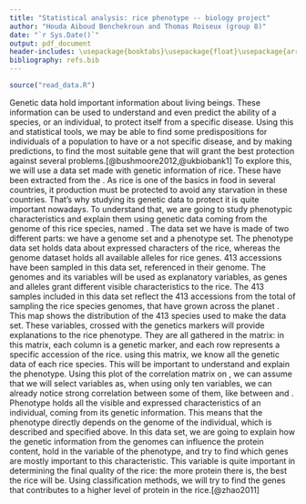 ```yaml
---
title: "Statistical analysis: rice phenotype -- biology project"
author: "Houda Aiboud Benchekroun and Thomas Roiseux (group 8)"
date: "`r Sys.Date()`"
output: pdf_document
header-includes: \usepackage{booktabs}\usepackage{float}\usepackage{array}\newcolumntype{C}[1]{>{\centering\arraybackslash}m{#1}}
bibliography: refs.bib 
---
```

```r
source("read_data.R")
```
\rule{\linewidth}{0.1pt}
\section{General information}
Genetic data hold important information about living beings.
These information can be used to understand and even predict the ability of a species, or an individual, to protect itself from a specific disease.
Using this and statistical tools, we may be able to find some predispositions for individuals of a population to have or a not specific disease, and by making predictions, to find the most suitable gene that will grant the best protection against several problems.[@bushmoore2012,@ukbiobank1]
\par
To explore this, we will use a data set made with genetic information of rice. These have been extracted from the \href{https://www.ukbiobank.ac.uk/}{UK Bio-Bank}.
As rice is one of the basics in food in several countries, it production must be protected to avoid any starvation in these countries. That's why studying its genetic data to protect it is quite important nowadays.
\par
To understand that, we are going to study phenotypic characteristics and explain them using genetic data coming from the genome of this rice species, named \emph{Oryza sativa}.
\section{Available variables: explantory and target ones}
\subsection{Genomes}
The data set we have is made of two different parts: we have a genome set and a phenotype set.
The phenotype data set holds data about expressed characters of the rice, whereas the genome dataset holds all available alleles for rice genes.
413 accessions have been sampled in this data set, referenced in their genome.
The genomes and its variables will be used as explanatory variables, as genes and alleles grant different visible characteristics to the rice.
The 413 samples included in this data set reflect the 413 accessions from the total of sampling the rice species genomes, that have grown across the planet \hyperref[fig:map]{(Figure~\ref*{fig:map})}.
\begin{figure}[H]
\centering
\includegraphics{carte.png}
\caption{World map with all locations where the rice has grown[@zhao2011]}
\label{fig:map}
\end{figure}
This map shows the distribution of the 413 species used to make the data set.
\par
These variables, crossed with the genetics markers will provide explanations to the rice phenotype. They are all gathered in the \texttt{Xmat} matrix: in this matrix, each column is a genetic marker, and each row represents a specific accession of the rice.
using this matrix, we know all the genetic data of each rice species. This will be important to understand and explain the phenotype.
\begin{figure}[H]
\centering
\includegraphics{corrplot.png}
\caption{Correlation matrix for the first 10 explanatory variables}
\label{fig:corrplot}
\end{figure}
Using this plot of the correlation matrix on \hyperref[fig:corrplot]{Figure~\ref*{fig:corrplot}},
we can assume that we will select variables as, when using only ten variables, we can already notice strong correlation between some of them, like between \texttt{id1000001} and \texttt{id1000003}.
\subsection{Phenotype}
Phenotype holds all the visible and expressed characteristics of an individual, coming from its genetic information.
This means that the phenotype directly depends on the genome of the individual, which is described and specified above.\par
In this data set, we are going to explain how the genetic information from the genomes can influence the protein content, hold in the \texttt{Protein.content} variable of the phenotype,
and try to find which genes are mostly important to this characteristic.
\par
This variable is quite important in determining the final quality of the rice: the more protein there is, the best the rice will be. Using classification methods, we will try to find the genes that contributes to a higher level of protein in the rice.[@zhao2011]
\section{References}
\bibliography{refs.bib}
